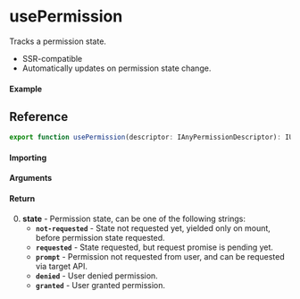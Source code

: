 
<Meta title="Navigator/usePermission" component={Example} />

# usePermission

Tracks a permission state.

- SSR-compatible
- Automatically updates on permission state change.

#### Example

<Canvas>
  <Story story={Example} inline />
</Canvas>

## Reference

```ts
export function usePermission(descriptor: IAnyPermissionDescriptor): IUsePermissionState;
```

#### Importing

<ImportPath />

#### Arguments

#### Return

0. **state** - Permission state, can be one of the following strings:
   - **`not-requested`** - State not requested yet, yielded only on mount, before permission state
     requested.
   - **`requested`** - State requested, but request promise is pending yet.
   - **`prompt`** - Permission not requested from user, and can be requested via target API.
   - **`denied`** - User denied permission.
   - **`granted`** - User granted permission.
